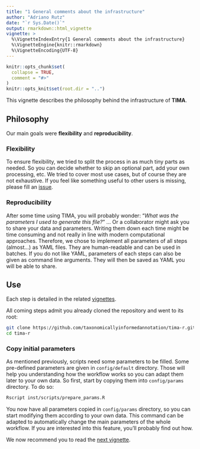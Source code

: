 ```yaml
---
title: "1 General comments about the infrastructure"
author: "Adriano Rutz"
date: "`r Sys.Date()`"
output: rmarkdown::html_vignette
vignette: >
  %\VignetteIndexEntry{1 General comments about the infrastructure}
  %\VignetteEngine{knitr::rmarkdown}
  %\VignetteEncoding{UTF-8}
---
```


```r
knitr::opts_chunk$set(
  collapse = TRUE,
  comment = "#>"
)
knitr::opts_knit$set(root.dir = "..")
```

This vignette describes the philosophy behind the infrastructure of **TIMA**.

## Philosophy

Our main goals were **flexibility** and **reproducibility**.

### Flexibility

To ensure flexibility, we tried to split the process in as much tiny parts as needed.
So you can decide whether to skip an optional part, add your own processing, etc.
We tried to cover most use cases, but of course they are not exhaustive.
If you feel like something useful to other users is missing, please fill an [issue](https://github.com/taxonomicallyinformedannotation/tima-r/issues).

### Reproducibility

After some time using TIMA, you will probably wonder:
"*What was the parameters I used to generate this file?*" ...
Or a collaborator might ask you to share your data and parameters.
Writing them down each time might be time consuming and not really in line with modern computational approaches.
Therefore, we chose to implement all parameters of all steps (almost...) as YAML files.
They are human-readable and can be used in batches.
If you do not like YAML, parameters of each steps can also be given as command line arguments.
They will then be saved as YAML you will be able to share.

## Use

Each step is detailed in the related [vignettes](https://taxonomicallyinformedannotation.github.io/tima-r/articles).

All coming steps admit you already cloned the repository and went to its root:

```bash
git clone https://github.com/taxonomicallyinformedannotation/tima-r.git
cd tima-r
```

### Copy initial parameters

As mentioned previously, scripts need some parameters to be filled.
Some pre-defined parameters are given in `config/default` directory.
Those will help you understanding how the workflow works so you can adapt them later to your own data.
So first, start by copying them into `config/params` directory.
To do so:

```bash
Rscript inst/scripts/prepare_params.R
```

You now have all parameters copied in `config/params` directory, so you can start modifying them according to your own data.
This command can be adapted to automatically change the main parameters of the whole workflow.
If you are interested into this feature, you'll probably find out how.

We now recommend you to read the [next vignette](https://taxonomicallyinformedannotation.github.io/tima-r/articles/II-inputs.html).
